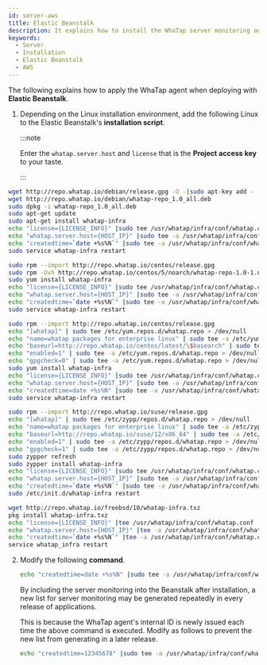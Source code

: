 ```yaml
---
id: server-aws
title: Elastic Beanstalk
description: It explains how to install the WhaTap server monitoring agent in the elastic beanstalk environment.
keywords:
  - Server
  - Installation
  - Elastic Beanstalk
  - AWS
---
```



The following explains how to apply the WhaTap agent when deploying with **Elastic Beanstalk**.

1. Depending on the Linux installation environment, add the following Linux to the Elastic Beanstalk's **installation script**.

   :::note

   Enter the `whatap.server.host` and `license` that is the **Project access key** to your taste.

   :::

   <Tabs>
 <TabItem value="du" label="Debian / Ubuntu" default>

   ```bash
   wget http://repo.whatap.io/debian/release.gpg -O -|sudo apt-key add -
   wget http://repo.whatap.io/debian/whatap-repo_1.0_all.deb
   sudo dpkg -i whatap-repo_1.0_all.deb
   sudo apt-get update
   sudo apt-get install whatap-infra
   echo "license={LICENSE_INFO}" |sudo tee /usr/whatap/infra/conf/whatap.conf
   echo "whatap.server.host={HOST_IP}" |sudo tee -a /usr/whatap/infra/conf/whatap.conf
   echo "createdtime=`date +%s%N`" |sudo tee -a /usr/whatap/infra/conf/whatap.conf
   sudo service whatap-infra restart
   ```

 </TabItem>
 <TabItem value="co" label="CentOS">

   ```bash
   sudo rpm --import http://repo.whatap.io/centos/release.gpg
   sudo rpm -Uvh http://repo.whatap.io/centos/5/noarch/whatap-repo-1.0-1.noarch.rpm
   sudo yum install whatap-infra
   echo "license={LICENSE_INFO}" |sudo tee /usr/whatap/infra/conf/whatap.conf
   echo "whatap.server.host={HOST_IP}" |sudo tee -a /usr/whatap/infra/conf/whatap.conf
   echo "createdtime=`date +%s%N`" |sudo tee -a /usr/whatap/infra/conf/whatap.conf
   sudo service whatap-infra restart
   ```

 </TabItem>
 <TabItem value="al" label="Amazon Linux">

   ```bash
   sudo rpm --import http://repo.whatap.io/centos/release.gpg
   echo "[whatap]" | sudo tee /etc/yum.repos.d/whatap.repo > /dev/null
   echo "name=whatap packages for enterprise linux" | sudo tee -a /etc/yum.repos.d/whatap.repo > /dev/null
   echo "baseurl=http://repo.whatap.io/centos/latest/\$basearch" | sudo tee -a /etc/yum.repos.d/whatap.repo > /dev/null
   echo "enabled=1" | sudo tee -a /etc/yum.repos.d/whatap.repo > /dev/null
   echo "gpgcheck=0" | sudo tee -a /etc/yum.repos.d/whatap.repo > /dev/null
   sudo yum install whatap-infra
   echo "license={LICENSE_INFO}" |sudo tee /usr/whatap/infra/conf/whatap.conf
   echo "whatap.server.host={HOST_IP}" |sudo tee -a /usr/whatap/infra/conf/whatap.conf
   echo "createdtime=date +%s%N" |sudo tee -a /usr/whatap/infra/conf/whatap.conf
   sudo service whatap-infra restart
   ```

 </TabItem>
   </Tabs>
   <Tabs>
 <TabItem value="suse" label="SUSE">

   ```bash
   sudo rpm --import http://repo.whatap.io/suse/release.gpg
   echo "[whatap]" | sudo tee /etc/zypp/repos.d/whatap.repo > /dev/null
   echo "name=whatap packages for enterprise linux" | sudo tee -a /etc/zypp/repos.d/whatap.repo > /dev/null
   echo "baseurl=http://repo.whatap.io/suse/12/x86_64" | sudo tee -a /etc/zypp/repos.d/whatap.repo > /dev/null
   echo "enabled=1" | sudo tee -a /etc/zypp/repos.d/whatap.repo > /dev/null
   echo "gpgcheck=1" | sudo tee -a /etc/zypp/repos.d/whatap.repo > /dev/null
   sudo zypper refresh
   sudo zypper install whatap-infra
   echo "license={LICENSE_INFO}" |sudo tee /usr/whatap/infra/conf/whatap.conf
   echo "whatap.server.host={HOST_IP}" |sudo tee -a /usr/whatap/infra/conf/whatap.conf
   echo "createdtime=`date +%s%N`" |sudo tee -a /usr/whatap/infra/conf/whatap.conf
   sudo /etc/init.d/whatap-infra restart
   ```

 </TabItem>
 <TabItem value="fb" label="FreeBSD">

   ```bash
   wget http://repo.whatap.io/freebsd/10/whatap-infra.txz
   pkg install whatap-infra.txz
   echo "license={LICENSE_INFO}" |tee /usr/whatap/infra/conf/whatap.conf
   echo "whatap.server.host={HOST_IP}" |tee -a /usr/whatap/infra/conf/whatap.conf
   echo "createdtime=`date +%s%N`" |tee -a /usr/whatap/infra/conf/whatap.conf
   service whatap_infra restart
   ```

 </TabItem>
   </Tabs>

2. Modify the following **command**.

   ```bash
   echo "createdtime=date +%s%N" |sudo tee -a /usr/whatap/infra/conf/whatap.conf
   ```

   By including the server monitoring into the Beanstalk after installation, a new list for server monitoring may be generated repeatedly in every release of applications. 

   This is because the WhaTap agent's internal ID is newly issued each time the above command is executed. Modify as follows to prevent the new list from generating in a later release.

   ```bash
   echo "createdtime=12345678" |sudo tee -a /usr/whatap/infra/conf/whatap.conf
   ```
